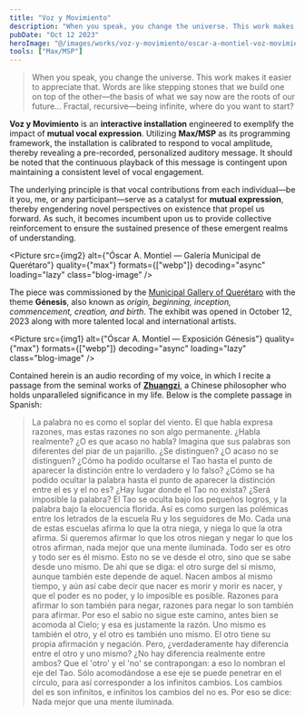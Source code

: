 ```yaml
---
title: "Voz y Movimiento"
description: "When you speak, you change the universe. This work makes it easier to appreciate that."
pubDate: "Oct 12 2023"
heroImage: "@/images/works/voz-y-movimiento/oscar-a-montiel-voz-movimiento-espectador.jpg"
tools: ["Max/MSP"]
---
```



> When you speak, you change the universe. This work makes it easier to appreciate that. Words are like stepping stones that we build one on top of the other—the basis of what we say now are the roots of our future... Fractal, recursive—being infinite, where do you want to start?

**Voz y Movimiento** is an **interactive installation** engineered to exemplify the impact of **mutual vocal expression**. Utilizing **Max/MSP** as its programming framework, the installation is calibrated to respond to vocal amplitude, thereby revealing a pre-recorded, personalized auditory message. It should be noted that the continuous playback of this message is contingent upon maintaining a consistent level of vocal engagement.

<YouTube id="https://www.youtube.com/watch?v=s46Tofa6EAI" />

The underlying principle is that vocal contributions from each individual—be it you, me, or any participant—serve as a catalyst for **mutual expression**, thereby engendering novel perspectives on existence that propel us forward. As such, it becomes incumbent upon us to provide collective reinforcement to ensure the sustained presence of these emergent realms of understanding.

<Picture
  src={img2}
  alt={"Óscar A. Montiel — Galería Municipal de Querétaro"}
  quality={"max"}
  formats={["webp"]}
  decoding="async"
  loading="lazy"
  class="blog-image"
/>

The piece was commissioned by the [Municipal Gallery of Querétaro](https://www.instagram.com/galeria.municipal/) with the theme **Génesis**, also known as _origin, beginning, inception, commencement, creation, and birth_. The exhibit was opened in October 12, 2023 along with more talented local and international artists.

<Picture
  src={img1}
  alt={"Óscar A. Montiel — Exposición Génesis"}
  quality={"max"}
  formats={["webp"]}
  decoding="async"
  loading="lazy"
  class="blog-image"
/>

Contained herein is an audio recording of my voice, in which I recite a passage from the seminal works of [**Zhuangzi**](https://www.youtube.com/watch?v=kPLQV25TbRk), a Chinese philosopher who holds unparalleled significance in my life. Below is the complete passage in Spanish:

> La palabra no es como el soplar del viento. El que habla expresa razones, mas estas razones no son algo permanente. ¿Habla realmente? ¿O es que acaso no habla? Imagina que sus palabras son diferentes del piar de un pajarillo. ¿Se distinguen? ¿O acaso no se distinguen?
> ¿Cómo ha podido ocultarse el Tao hasta el punto de aparecer la distinción entre lo verdadero y lo falso? ¿Cómo se ha podido ocultar la palabra hasta el punto de aparecer la distinción entre el es y el no es? ¿Hay lugar donde el Tao no exista? ¿Será imposible la palabra? El Tao se oculta bajo los pequeños logros, y la palabra bajo la elocuencia florida. Así es como surgen las polémicas entre los letrados de la escuela Ru y los seguidores de Mo. Cada una de estas escuelas afirma lo que la otra niega, y niega lo que la otra afirma. Si queremos afirmar lo que los otros niegan y negar lo que los otros afirman, nada mejor que una mente iluminada.
> Todo ser es otro y todo ser es él mismo. Esto no se ve desde el otro, sino que se sabe desde uno mismo. De ahí que se diga: el otro surge del sí mismo, aunque también este depende de aquel. Nacen ambos al mismo tiempo, y aún así cabe decir que nacer es morir y morir es nacer, y que el poder es no poder, y lo imposible es posible. Razones para afirmar lo son también para negar, razones para negar lo son también para afirmar. Por eso el sabio no sigue este camino, antes bien se acomoda al Cielo; y esa es justamente la razón.
> Uno mismo es también el otro, y el otro es también uno mismo. El otro tiene su propia afirmación y negación. Pero, ¿verdaderamente hay diferencia entre el otro y uno mismo? ¿No hay diferencia realmente entre ambos? Que el 'otro' y el 'no' se contrapongan: a eso lo nombran el eje del Tao. Sólo acomodándose a ese eje se puede penetrar en el círculo, para así corresponder a los infinitos cambios. Los cambios del es son infinitos, e infinitos los cambios del no es. Por eso se dice: Nada mejor que una mente iluminada.
